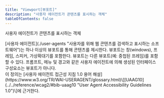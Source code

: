 ```yaml
---
title: "Viewport[뷰포트]"
description: "사용자 에이전트가 콘텐츠를 표시하는 객체"
tableOfContents: false
---
```



사용자 에이전트가 콘텐츠를 표시하는 객체

<Aside title="참고">
[사용자 에이전트](./user-agents "사용자를 위해 웹 콘텐츠를 검색하고 표시하는 소프트웨어")는 하나 이상의 뷰포트를 통해 콘텐츠를 제시한다. 뷰포트는 창(windows), 프레임, 스피커, 가상확대기를 포함한다. 뷰포트는 다른 뷰포트(예: 중첩된 프레임)를 포함할 수 있다. 프롬프트, 메뉴 및 경고와 같은 사용자 에이전트에 의해 생성된 인터페이스 구성요소는 뷰포트가 아니다.
</Aside>

<Aside title="참고">
이 정의는 [사용자 에이전트 접근성 지침 1.0 용어 해설](https://www.w3.org/TR/WAI-USERAGENT/glossary.html)\[[UAAG10](../../reference/wcag2/#bib-uaag10 "User Agent Accessibility Guidelines 1.0")\]에 근거한다.
</Aside>
